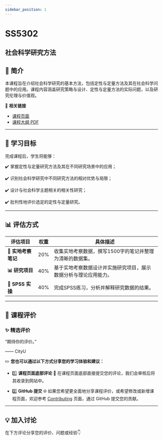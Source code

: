 ```yaml
---
sidebar_position: 1
---
```


# SS5302
## 社会科学研究方法

## **📘 简介**
本课程旨在介绍社会科学研究的基本方法，包括定性与定量方法及其在社会科学问题中的应用。课程内容涵盖研究策略与设计、定性与定量方法的实际问题，以及研究伦理与价值观。

🔗 **相关链接**
- [课程页面](https://www.cityu.edu.hk/catalogue/pg/202526/course/SS5302.htm)
- [课程大纲 PDF](https://www.cityu.edu.hk/catalogue/pg/202526/course/SS5302.pdf)

---

## **🎯 学习目标**

完成课程后，学生将能够：

✔️ 掌握定性与定量研究方法及其在不同研究场景中的应用；

✔️ 识别社会科学研究中不同研究方法的相对优势与局限；

✔️ 设计与社会科学主题相关的相关性研究；

✔️ 批判性地评价选定的定性与定量研究。

---

## **📊 评估方式**

| **评估项目**             | **权重** | **具体描述**                                                                                       |
|------------------------|---------|---------------------------------------------------------------------------------------------------|
| **📄 实地考察笔记**        | 20%     | 收集实地考察数据，撰写1500字的笔记并整理为清晰的数据集。                                                     |
| **📊 研究项目**          | 40%     | 基于实地考察数据设计并实施研究项目，展示数据分析与理论应用能力。                                             |
| **📝 SPSS 实操**         | 40%     | 完成SPSS练习，分析并解释研究数据的结果。                                                              |

---

## **💬 课程评价**

### ✨ **精选评价**
<div className={commentStyles.commentBox}>
    <p className={commentStyles.commentText}>
        “期待你的评价。”
    </p>
    <p className={commentStyles.commentAuthor}>—— CityU</p>
</div>

✏️ **您也可以通过以下方式分享您的学习体验和建议：**

- 1️⃣ **课程页面底部评论**
💬 在课程页面底部直接提交您的评论，我们会审核后将其收录到网站中。

- 2️⃣ **GitHub 提交**
🌐 如果您希望更全面地分享课程评价，或希望修改或新增课程页面，欢迎参考 [Contributing](/contributing) 页面，通过 GitHub 提交您的贡献。

---

## **💡 加入讨论**

在下方评论分享您的评价、问题或经验👇
<Utterances />
